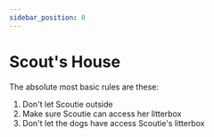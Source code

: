 ```yaml
---
sidebar_position: 0
---
```


# Scout's House

The absolute most basic rules are these:
1. Don't let Scoutie outside
2. Make sure Scoutie can access her litterbox
3. Don't let the dogs have access Scoutie's litterbox

